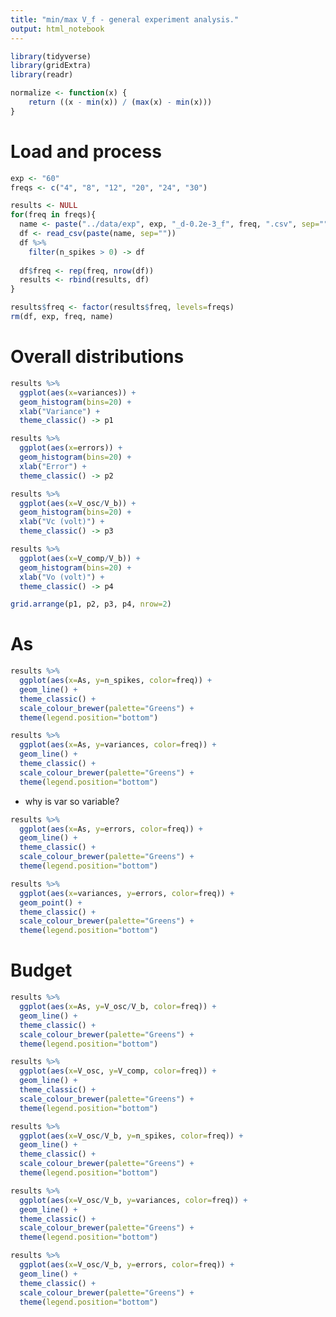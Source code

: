 ```yaml
---
title: "min/max V_f - general experiment analysis."
output: html_notebook
---
```


```r
library(tidyverse)
library(gridExtra)
library(readr)

normalize <- function(x) {
    return ((x - min(x)) / (max(x) - min(x)))
}
```


# Load and process

```r
exp <- "60"
freqs <- c("4", "8", "12", "20", "24", "30")

results <- NULL
for(freq in freqs){
  name <- paste("../data/exp", exp, "_d-0.2e-3_f", freq, ".csv", sep="")
  df <- read_csv(paste(name, sep=""))
  df %>%
    filter(n_spikes > 0) -> df
  
  df$freq <- rep(freq, nrow(df))
  results <- rbind(results, df)
}

results$freq <- factor(results$freq, levels=freqs)
rm(df, exp, freq, name)
```


# Overall distributions

```r
results %>% 
  ggplot(aes(x=variances)) +
  geom_histogram(bins=20) + 
  xlab("Variance") +
  theme_classic() -> p1

results %>% 
  ggplot(aes(x=errors)) +
  geom_histogram(bins=20) + 
  xlab("Error") +
  theme_classic() -> p2

results %>% 
  ggplot(aes(x=V_osc/V_b)) +
  geom_histogram(bins=20) +
  xlab("Vc (volt)") +
  theme_classic() -> p3

results %>% 
  ggplot(aes(x=V_comp/V_b)) +
  geom_histogram(bins=20) +
  xlab("Vo (volt)") +
  theme_classic() -> p4

grid.arrange(p1, p2, p3, p4, nrow=2)
```

# As

```r
results %>% 
  ggplot(aes(x=As, y=n_spikes, color=freq)) +
  geom_line() + 
  theme_classic() +
  scale_colour_brewer(palette="Greens") +
  theme(legend.position="bottom") 
```


```r
results %>% 
  ggplot(aes(x=As, y=variances, color=freq)) +
  geom_line() + 
  theme_classic() +
  scale_colour_brewer(palette="Greens") +
  theme(legend.position="bottom") 
```

- why is var so variable?


```r
results %>% 
  ggplot(aes(x=As, y=errors, color=freq)) +
  geom_line() + 
  theme_classic() +
  scale_colour_brewer(palette="Greens") +
  theme(legend.position="bottom") 
```


```r
results %>% 
  ggplot(aes(x=variances, y=errors, color=freq)) +
  geom_point() + 
  theme_classic() +
  scale_colour_brewer(palette="Greens") +
  theme(legend.position="bottom") 
```


# Budget 

```r
results %>% 
  ggplot(aes(x=As, y=V_osc/V_b, color=freq)) +
  geom_line() + 
  theme_classic() +
  scale_colour_brewer(palette="Greens") +
  theme(legend.position="bottom") 
```

```r
results %>% 
  ggplot(aes(x=V_osc, y=V_comp, color=freq)) +
  geom_line() + 
  theme_classic() +
  scale_colour_brewer(palette="Greens") +
  theme(legend.position="bottom") 
```


```r
results %>% 
  ggplot(aes(x=V_osc/V_b, y=n_spikes, color=freq)) +
  geom_line() + 
  theme_classic() +
  scale_colour_brewer(palette="Greens") +
  theme(legend.position="bottom") 
```

```r
results %>% 
  ggplot(aes(x=V_osc/V_b, y=variances, color=freq)) +
  geom_line() + 
  theme_classic() +
  scale_colour_brewer(palette="Greens") +
  theme(legend.position="bottom") 
```

```r
results %>% 
  ggplot(aes(x=V_osc/V_b, y=errors, color=freq)) +
  geom_line() + 
  theme_classic() +
  scale_colour_brewer(palette="Greens") +
  theme(legend.position="bottom") 
```

